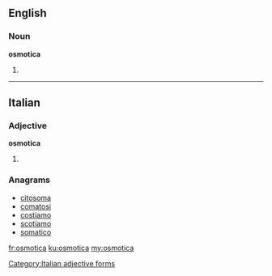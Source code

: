 ==English==

===Noun===
'''osmotica'''

# {{plural of|osmoticum}}

----

==Italian==

===Adjective===
'''osmotica''' {{f}}

# {{feminine of|osmotico}}

===Anagrams===
* [[citosoma#Italian|citosoma]]
* [[comatosi#Italian|comatosi]]
* [[costiamo#Italian|costiamo]]
* [[scotiamo#Italian|scotiamo]]
* [[somatico#Italian|somatico]]

[[Category:Italian adjective forms]]

[[fr:osmotica]]
[[ku:osmotica]]
[[my:osmotica]]